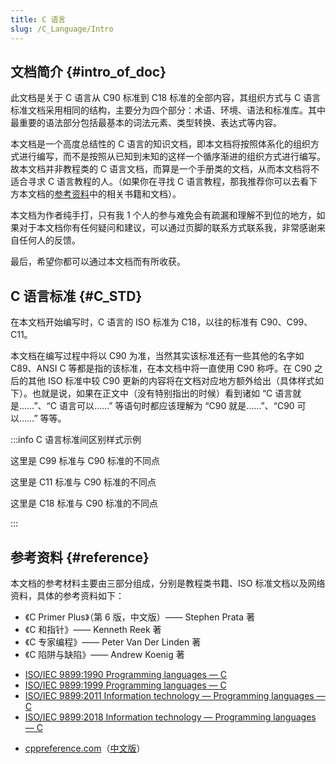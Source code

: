 ```yaml
---
title: C 语言
slug: /C_Language/Intro
---
```


## 文档简介 {#intro_of_doc}

此文档是关于 C 语言从 C90 标准到 C18 标准的全部内容，其组织方式与 C 语言标准文档采用相同的结构，主要分为四个部分：术语、环境、语法和标准库。其中最重要的语法部分包括最基本的词法元素、类型转换、表达式等内容。

本文档是一个高度总结性的 C 语言的知识文档，即本文档将按照体系化的组织方式进行编写，而不是按照从已知到未知的这样一个循序渐进的组织方式进行编写。故本文档并非教程类的 C 语言文档，而算是一个手册类的文档，从而本文档将不适合寻求 C 语言教程的人。（如果你在寻找 C 语言教程，那我推荐你可以去看下方本文档的[参考资料](#reference)中的相关书籍和文档）。

本文档为作者纯手打，只有我 1 个人的参与难免会有疏漏和理解不到位的地方，如果对于本文档你有任何疑问和建议，可以通过页脚的联系方式联系我，非常感谢来自任何人的反馈。

最后，希望你都可以通过本文档而有所收获。



## C 语言标准 {#C_STD}

在本文档开始编写时，C 语言的 ISO 标准为 C18，以往的标准有 C90、C99、C11。

本文档在编写过程中将以 C90 为准，当然其实该标准还有一些其他的名字如 C89、ANSI C 等都是指的该标准，在本文档中将一直使用 C90 称呼。在 C90 之后的其他 ISO 标准中较 C90 更新的内容将在文档对应地方额外给出（具体样式如下）。也就是说，如果在正文中（没有特别指出的时候）看到诸如 “C 语言就是……”、“C 语言可以……” 等语句时都应该理解为 “C90 就是……”、“C90 可以……” 等等。

:::info C 语言标准间区别样式示例

<Tabs>

<TabItem value="C99" default>

这里是 C99 标准与 C90 标准的不同点

</TabItem>

<TabItem value="C11">

这里是 C11 标准与 C90 标准的不同点

</TabItem>

<TabItem value="C18">

这里是 C18 标准与 C90 标准的不同点

</TabItem>

</Tabs>

:::



## 参考资料 {#reference}

本文档的参考材料主要由三部分组成，分别是教程类书籍、ISO 标准文档以及网络资料，具体的参考资料如下：

<Tabs>

<TabItem value="书籍" default>

- 《C Primer Plus》（第 6 版，中文版）—— Stephen Prata 著
- 《C 和指针》—— Kenneth Reek 著
- 《C 专家编程》—— Peter Van Der Linden 著
- 《C 陷阱与缺陷》—— Andrew Koenig 著

</TabItem>

<TabItem value="ISO 标准文档">

- [ISO/IEC 9899:1990 Programming languages — C](https://www.iso.org/standard/17782.html)
- [ISO/IEC 9899:1999 Programming languages — C](https://www.iso.org/standard/29237.html)
- [ISO/IEC 9899:2011 Information technology — Programming languages — C](https://www.iso.org/standard/57853.html)
- [ISO/IEC 9899:2018 Information technology — Programming languages — C](https://www.iso.org/standard/74528.html)

</TabItem>

<TabItem value="网络资料">

- [cppreference.com](https://en.cppreference.com/w/)（[中文版](https://zh.cppreference.com/w/%E9%A6%96%E9%A1%B5)）

</TabItem>

</Tabs>
